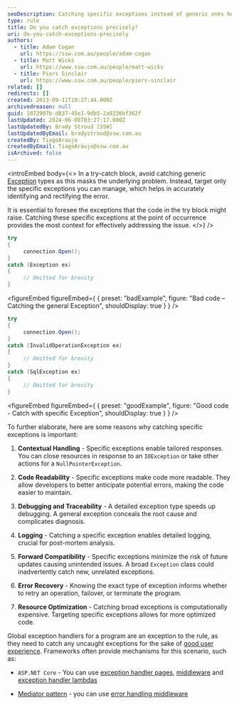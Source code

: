 ```yaml
---
seoDescription: Catching specific exceptions instead of generic ones helps identify and resolve errors accurately, providing contextual handling, improved code readability, and enhanced debugging capabilities.
type: rule
title: Do you catch exceptions precisely?
uri: do-you-catch-exceptions-precisely
authors:
  - title: Adam Cogan
    url: https://ssw.com.au/people/adam-cogan
  - title: Matt Wicks
    url: https://www.ssw.com.au/people/matt-wicks
  - title: Piers Sinclair
    url: https://www.ssw.com.au/people/piers-sinclair
related: []
redirects: []
created: 2013-09-11T19:27:44.000Z
archivedreason: null
guid: 1072907b-d837-45e1-9db5-2a9236bf362f
lastUpdated: 2024-06-08T03:27:17.000Z
lastUpdatedBy: Brady Stroud [SSW]
lastUpdatedByEmail: bradystroud@ssw.com.au
createdBy: TiagoAraujo
createdByEmail: TiagoAraujo@ssw.com.au
isArchived: false
---
```


<introEmbed
  body={<>
In a try-catch block, avoid catching generic [Exception](https://learn.microsoft.com/en-us/dotnet/api/system.exception?redirectedfrom=MSDN&view=net-8.0&WT.mc_id=DT-MVP-33518) types as this masks the underlying problem. Instead, target only the specific exceptions you can manage, which helps in accurately identifying and rectifying the error.

It is essential to foresee the exceptions that the code in the try block might raise. Catching these specific exceptions at the point of occurrence provides the most context for effectively addressing the issue.
  </>}
/>
```cs
try
{
     connection.Open();
}
catch (Exception ex)
{
     // Omitted for brevity
}
```

<figureEmbed figureEmbed={ {
  preset: "badExample",
  figure: "Bad code – Catching the general Exception",
  shouldDisplay: true
} } />


```cs
try
{
     connection.Open();
}
catch (InvalidOperationException ex)
{
     // Omitted for brevity
}
catch (SqlException ex)
{
     // Omitted for brevity
}
```

<figureEmbed figureEmbed={ {
  preset: "goodExample",
  figure: "Good code - Catch with specific Exception",
  shouldDisplay: true
} } />


To further elaborate, here are some reasons why catching specific exceptions is important:

1. **Contextual Handling** - Specific exceptions enable tailored responses. You can close resources in response to an `IOException` or take other actions for a `NullPointerException`.

1. **Code Readability** - Specific exceptions make code more readable. They allow developers to better anticipate potential errors, making the code easier to maintain.

1. **Debugging and Traceability** - A detailed exception type speeds up debugging. A general exception conceals the root cause and complicates diagnosis.

1. **Logging** - Catching a specific exception enables detailed logging, crucial for post-mortem analysis.

1. **Forward Compatibility** - Specific exceptions minimize the risk of future updates causing unintended issues. A broad `Exception` class could inadvertently catch new, unrelated exceptions.

1. **Error Recovery** - Knowing the exact type of exception informs whether to retry an operation, failover, or terminate the program.

1. **Resource Optimization** - Catching broad exceptions is computationally expensive. Targeting specific exceptions allows for more optimized code.

Global exception handlers for a program are an exception to the rule, as they need to catch any uncaught exceptions for the sake of [good user experience](/do-you-present-the-user-with-a-nice-error-screen/). Frameworks often provide mechanisms for this scenario, such as:

* `ASP.NET Core` - You can use [exception handler pages](https://learn.microsoft.com/en-us/aspnet/core/fundamentals/error-handling?view=aspnetcore-8.0#exception-handler-page&WT.mc_id=DT-MVP-33518), [middleware](https://learn.microsoft.com/en-us/aspnet/core/fundamentals/error-handling?view=aspnetcore-8.0#iexceptionhandler&WT.mc_id=DT-MVP-33518) and [exception handler lambdas](https://learn.microsoft.com/en-us/aspnet/core/fundamentals/error-handling?view=aspnetcore-8.0#exception-handler-lambda&WT.mc_id=DT-MVP-33518)

* [Mediator pattern](/keep-business-logic-out-of-the-presentation-layer/) - you can use [error handling middleware](https://github.com/jbogard/MediatR/wiki#exceptions-handling)
